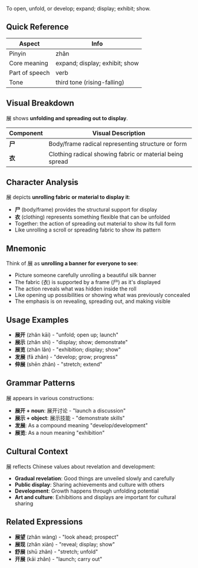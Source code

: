 To open, unfold, or develop; expand; display; exhibit; show.

## Quick Reference

| Aspect         | Info                           |
| -------------- | ------------------------------ |
| Pinyin         | zhǎn                           |
| Core meaning   | expand; display; exhibit; show |
| Part of speech | verb                           |
| Tone           | third tone (rising-falling)    |

## Visual Breakdown

展 shows **unfolding and spreading out to display**.

| Component | Visual Description                                       |
| --------- | -------------------------------------------------------- |
| **尸**    | Body/frame radical representing structure or form       |
| **衣**    | Clothing radical showing fabric or material being spread |

## Character Analysis

展 depicts **unrolling fabric or material to display it**:
- **尸** (body/frame) provides the structural support for display
- **衣** (clothing) represents something flexible that can be unfolded
- Together: the action of spreading out material to show its full form
- Like unrolling a scroll or spreading fabric to show its pattern

## Mnemonic

Think of 展 as **unrolling a banner for everyone to see**:

- Picture someone carefully unrolling a beautiful silk banner
- The fabric (衣) is supported by a frame (尸) as it's displayed
- The action reveals what was hidden inside the roll
- Like opening up possibilities or showing what was previously concealed
- The emphasis is on revealing, spreading out, and making visible

## Usage Examples

- **展开** (zhǎn kāi) - "unfold; open up; launch"
- **展示** (zhǎn shì) - "display; show; demonstrate"
- **展览** (zhǎn lǎn) - "exhibition; display; show"
- **发展** (fā zhǎn) - "develop; grow; progress"
- **伸展** (shēn zhǎn) - "stretch; extend"

## Grammar Patterns

展 appears in various constructions:

- **展开 + noun**: 展开讨论 - "launch a discussion"
- **展示 + object**: 展示技能 - "demonstrate skills"  
- **发展**: As a compound meaning "develop/development"
- **展览**: As a noun meaning "exhibition"

## Cultural Context

展 reflects Chinese values about revelation and development:

- **Gradual revelation**: Good things are unveiled slowly and carefully
- **Public display**: Sharing achievements and culture with others
- **Development**: Growth happens through unfolding potential
- **Art and culture**: Exhibitions and displays are important for cultural sharing

## Related Expressions

- **展望** (zhǎn wàng) - "look ahead; prospect"
- **展现** (zhǎn xiàn) - "reveal; display; show"
- **舒展** (shū zhǎn) - "stretch; unfold"
- **开展** (kāi zhǎn) - "launch; carry out"
